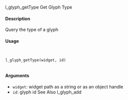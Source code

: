 
l_glyph_getType Get Glyph Type

#### Description 

Query the type of a glyph

#### Usage
<pre><code>

l_glyph_getType(widget, id)

</code></pre>
#### Arguments 

* ``widget``: widget path as a string or as an object handle
* ``id ``:   glyph id
See Also
l_glyph_add
